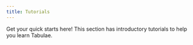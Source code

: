 ```yaml
---
title: Tutorials
---
```


Get your quick starts here! This section has introductory tutorials to help you learn Tabulae.


